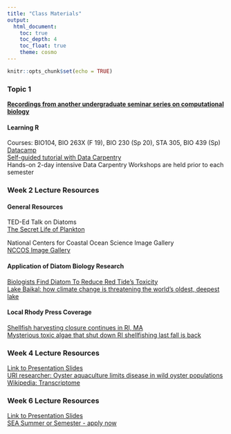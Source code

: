 ```yaml
---
title: "Class Materials"
output:
  html_document:
    toc: true
    toc_depth: 4
    toc_float: true
    theme: cosmo
---
```


```r
knitr::opts_chunk$set(echo = TRUE)
```

### Topic 1

**[Recordings from another undergraduate seminar series on computational biology](https://www.youtube.com/playlist?list=PLV8dyTG7O7VaAdUsW791_yOxE51aFHCmY)**

#### Learning R
Courses: BIO104, BIO 263X (F 19), BIO 230 (Sp 20), STA 305, BIO 439 (Sp)  
[Datacamp](https://www.datacamp.com/courses/free-introduction-to-r)  
[Self-guided tutorial with Data Carpentry](https://datacarpentry.org/R-ecology-lesson/)  
Hands-on 2-day intensive Data Carpentry Workshops are held prior to each semester

### Week 2 Lecture Resources

#### General Resources  

TED-Ed Talk on Diatoms  
[The Secret Life of Plankton](https://www.ted.com/talks/the_secret_life_of_plankton/transcript?language=en)  

National Centers for Coastal Ocean Science Image Gallery  
[NCCOS Image Gallery](https://coastalscience.noaa.gov/research/stressor-impacts-mitigation/pmn/image-gallery/)  

#### Application of Diatom Biology Research  
[Biologists Find Diatom To Reduce Red Tide's Toxicity](https://www.sciencedaily.com/releases/2008/08/080820163241.htm)  
[Lake Baikal: how climate change is threatening the world’s oldest, deepest lake](https://theconversation.com/lake-baikal-how-climate-change-is-threatening-the-worlds-oldest-deepest-lake-109389)  

#### Local Rhody Press Coverage  
[Shellfish harvesting closure continues in RI, MA](https://turnto10.com/news/local/shellfish-harvesting-closure-continues-in-ri-ma)  
[Mysterious toxic algae that shut down RI shellfishing last fall is back](https://www.providencejournal.com/news/20170303/mysterious-toxic-algae-that-shut-down-ri-shellfishing-last-fall-is-back)  

### Week 4 Lecture Resources
[Link to Presentation Slides](https://BobLiterman.github.io/bio260X_spring19/Slides/Erin_Roberts_Slides.pdf)  
[URI researcher: Oyster aquaculture limits disease in wild oyster populations](https://www.thewesterlysun.com/news/charlestown/uri-researcher-oyster-aquaculture-limits-disease-in-wild-oyster-populations/article_6d77959e-07b3-11e9-98cf-53f4ac62e0ed.html)  
[Wikipedia: Transcriptome](https://en.wikipedia.org/wiki/Transcriptome)  

### Week 6 Lecture Resources
[Link to Presentation Slides](https://BobLiterman.github.io/bio260X_spring19/Slides/Christina_Hernandez_Slides.pdf)  
[SEA Summer or Semester - apply now](https://www.sea.edu/)
